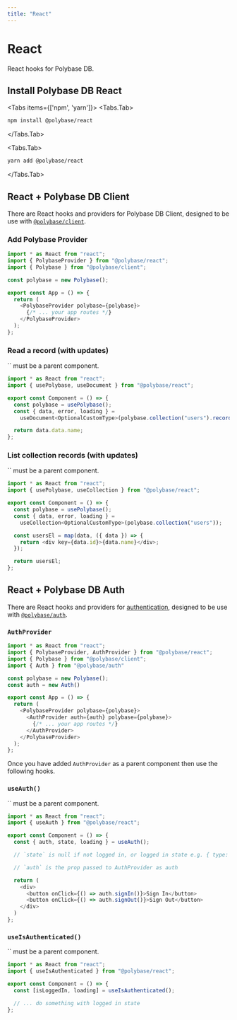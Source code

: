 ```yaml
---
title: "React"
---
```



# React

React hooks for Polybase DB.

## Install Polybase DB React

<Tabs items={['npm', 'yarn']}>
  <Tabs.Tab>
  ```bash
  npm install @polybase/react
  ```
  </Tabs.Tab>

  <Tabs.Tab>
  ```bash
  yarn add @polybase/react
  ```
  </Tabs.Tab>
</Tabs>

## React + Polybase DB Client

There are React hooks and providers for Polybase DB Client, designed to be use with [`@polybase/client`](https://www.npmjs.com/package/@polybase/client).

### Add Polybase Provider

```js
import * as React from "react";
import { PolybaseProvider } from "@polybase/react";
import { Polybase } from "@polybase/client";

const polybase = new Polybase();

export const App = () => {
  return (
    <PolybaseProvider polybase={polybase}>
      {/* ... your app routes */}
    </PolybaseProvider>
  );
};
```

### Read a record (with updates)

<Callout type="info" emoji="ℹ️">
  `<PolybaseProvider>` must be a parent component.
</Callout>


```js
import * as React from "react";
import { usePolybase, useDocument } from "@polybase/react";

export const Component = () => {
  const polybase = usePolybase();
  const { data, error, loading } =
    useDocument<OptionalCustomType>(polybase.collection("users").record("id"));

  return data.data.name;
};
```

### List collection records (with updates)

<Callout type="info" emoji="ℹ️">
  `<PolybaseProvider>` must be a parent component.
</Callout>

```js
import * as React from "react";
import { usePolybase, useCollection } from "@polybase/react";

export const Component = () => {
  const polybase = usePolybase();
  const { data, error, loading } =
    useCollection<OptionalCustomType>(polybase.collection("users"));

  const usersEl = map(data, ({ data }) => {
    return <div key={data.id}>{data.name}</div>;
  });

  return usersEl;
};
```

## React + Polybase DB Auth

There are React hooks and providers for [authentication](/guides/authentication), designed to be use with [`@polybase/auth`](https://www.npmjs.com/package/@polybase/auth).

### `AuthProvider`

```js
import * as React from "react";
import { PolybaseProvider, AuthProvider } from "@polybase/react";
import { Polybase } from "@polybase/client";
import { Auth } from "@polybase/auth"

const polybase = new Polybase();
const auth = new Auth()

export const App = () => {
  return (
    <PolybaseProvider polybase={polybase}>
      <AuthProvider auth={auth} polybase={polybase}>
        {/* ... your app routes */}
      </AuthProvider>
    </PolybaseProvider>
  );
};
```

Once you have added `AuthProvider` as a parent component then use the following hooks.

### `useAuth()`

<Callout type="info" emoji="ℹ️">
  `<AuthProvider>` must be a parent component.
</Callout>

```js
import * as React from "react";
import { useAuth } from "@polybase/react";

export const Component = () => {
  const { auth, state, loading } = useAuth();

  // `state` is null if not logged in, or logged in state e.g. { type: "metamask", userId: "..." }

  // `auth` is the prop passed to AuthProvider as auth 

  return (
    <div>
      <button onClick={() => auth.signIn()}>Sign In</button>
      <button onClick={() => auth.signOut()}>Sign Out</button>
    </div>
  )
};
```

### `useIsAuthenticated()`

<Callout type="info" emoji="ℹ️">
  `<AuthProvider>` must be a parent component.
</Callout>

  
```js
import * as React from "react";
import { useIsAuthenticated } from "@polybase/react";

export const Component = () => {
  const [isLoggedIn, loading] = useIsAuthenticated();

  // ... do something with logged in state
};
```